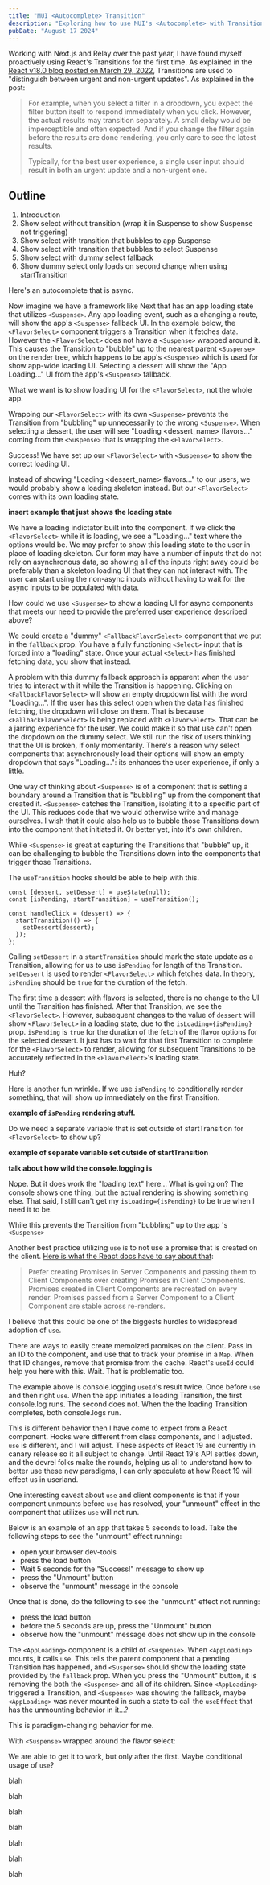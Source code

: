 ```yaml
---
title: "MUI <Autocomplete> Transition"
description: "Exploring how to use MUI's <Autocomplete> with Transitions"
pubDate: "August 17 2024"
---
```


<link rel="preconnect" href="https://fonts.googleapis.com" />
<link rel="preconnect" href="https://fonts.gstatic.com" crossorigin />
<link
  rel="stylesheet"
  href="https://fonts.googleapis.com/css2?family=Roboto:wght@300;400;500;700&display=swap"
/>


Working with Next.js and Relay over the past year, I have found myself
proactively using React's Transitions for the first time. As explained in the
[React v18.0 blog posted on March 29, 2022](https://react.dev/blog/2022/03/29/react-v18),
Transitions are used to "distinguish between urgent and non-urgent updates". As
explained in the post:

> For example, when you select a filter in a dropdown, you expect the filter
> button itself to respond immediately when you click. However, the actual
> results may transition separately. A small delay would be imperceptible and
> often expected. And if you change the filter again before the results are done
> rendering, you only care to see the latest results.
>
> Typically, for the best user experience, a single user input should result in
> both an urgent update and a non-urgent one.

## Outline

1. Introduction
1. Show select without transition (wrap it in Suspense to show Suspense not
   triggering)
1. Show select with transition that bubbles to app Suspense
1. Show select with transition that bubbles to select Suspense
1. Show select with dummy select fallback
1. Show dummy select only loads on second change when using startTransition

Here's an autocomplete that is async.

<NonTransitionExample client:only="react" />

Now imagine we have a framework like Next that has an app loading state that
utilizes `<Suspense>`. Any app loading event, such as a changing a route, will
show the app's `<Suspense>` fallback UI. In the example below, the
`<FlavorSelect>` component triggers a Transition when it fetches data. However
the `<FlavorSelect>` does not have a `<Suspense>` wrapped around it. This causes
the Transition to "bubble" up to the nearest parent `<Suspense>` on the render
tree, which happens to be app's `<Suspense>` which is used for show app-wide
loading UI. Selecting a dessert will show the "App Loading..." UI from the app's
`<Suspense>` fallback.

<AppSuspenseOnlyExample client:only="react" />

What we want is to show loading UI for the `<FlavorSelect>`, not the whole app.

Wrapping our `<FlavorSelect>` with its own `<Suspense>` prevents the Transition
from "bubbling" up unnecessarily to the wrong `<Suspense>`. When selecting a
dessert, the user will see "Loading \<dessert_name\> flavors..." coming from the
`<Suspense>` that is wrapping the `<FlavorSelect>`.

<SuspenseWithUseExample client:only="react" />

Success! We have set up our `<FlavorSelect>` with `<Suspense>` to show the
correct loading UI.

Instead of showing "Loading \<dessert_name\> flavors..." to our users, we would
probably show a loading skeleton instead. But our `<FlavorSelect>` comes with
its own loading state.

**insert example that just shows the loading state**

We have a loading indictator built into the component. If we click the
`<FlavorSelect>` while it is loading, we see a "Loading..." text where the
options would be. We may prefer to show this loading state to the user in place
of loading skeleton. Our form may have a number of inputs that do not rely on
asynchronous data, so showing all of the inputs right away could be preferably
than a skeleton loading UI that they can not interact with. The user can start
using the non-async inputs without having to wait for the async inputs to be
populated with data.

How could we use `<Suspense>` to show a loading UI for async components that
meets our need to provide the preferred user experience described above?

We could create a "dummy" `<FallbackFlavorSelect>` component that we put in the
`fallback` prop. You have a fully functioning `<Select>` input that is forced
into a "loading" state. Once your actual `<Select>` has finished fetching data,
you show that instead.

<SuspenseWithDummyFallbackExample client:only="react" />

A problem with this dummy fallback approach is apparent when the user tries to
interact with it while the Transition is happening. Clicking on
`<FallbackFlavorSelect>` will show an empty dropdown list with the word
"Loading...". If the user has this select open when the data has finished
fetching, the dropdown will close on them. That is because
`<FallbackFlavorSelect>` is being replaced with `<FlavorSelect>`. That can be a
jarring experience for the user. We could make it so that use can't open the
dropdown on the dummy select. We still run the risk of users thinking that the
UI is broken, if only momentarily. There's a reason why select components that
asynchronously load their options will show an empty dropdown that says
"Loading...": its enhances the user experience, if only a little.

One way of thinking about `<Suspense>` is of a component that is setting a
boundary around a Transition that is "bubbling" up from the component that
created it. `<Suspense>` catches the Transition, isolating it to a specific part
of the UI. This reduces code that we would otherwise write and manage ourselves.
I wish that it could also help us to bubble those Transitions down into the
component that initiated it. Or better yet, into it's own children.

While `<Suspense>` is great at capturing the Transitions that "bubble" up, it
can be challenging to bubble the Transitions down into the components that
trigger those Transitions.

The `useTransition` hooks should be able to help with this.

```
const [dessert, setDessert] = useState(null);
const [isPending, startTransition] = useTransition();

const handleClick = (dessert) => {
  startTransition(() => {
    setDessert(dessert);
  });
};
```

Calling `setDessert` in a `startTransition` should mark the state update as a
Transition, allowing for us to use `isPending` for length of the Transition.
`setDessert` is used to render `<FlavorSelect>` which fetches data. In theory,
`isPending` should be `true` for the duration of the fetch.

<StartTransitionExample client:only="react" />

The first time a dessert with flavors is selected, there is no change to the UI
until the Transition has finished. After that Transition, we see the
`<FlavorSelect>`. However, subsequent changes to the value of `dessert` will
show `<FlavorSelect>` in a loading state, due to the `isLoading={isPending}`
prop. `isPending` is `true` for the duration of the fetch of the flavor options
for the selected dessert. It just has to wait for that first Transition to
complete for the `<FlavorSelect>` to render, allowing for subsequent Transitions
to be accurately reflected in the `<FlavorSelect>`'s loading state.

Huh?

Here is another fun wrinkle. If we use `isPending` to conditionally render
something, that will show up immediately on the first Transition.

**example of `isPending` rendering stuff.**

Do we need a separate variable that is set outside of startTransition for
`<FlavorSelect>` to show up?

**example of separate variable set outside of startTransition**

**talk about how wild the console.logging is**

Nope. But it does work the "loading text" here... What is going on? The console
shows one thing, but the actual rendering is showing something else. That said,
I still can't get my `isLoading={isPending}` to be true when I need it to be.

While this prevents the Transition from "bubbling" up to the app 's `<Suspense>`

Another best practice utilizing `use` is to not use a promise that is created on
the client.
[Here is what the React docs have to say about that](https://react.dev/reference/react/use#caveats):

> Prefer creating Promises in Server Components and passing them to Client
> Components over creating Promises in Client Components. Promises created in
> Client Components are recreated on every render. Promises passed from a Server
> Component to a Client Component are stable across re-renders.

I believe that this could be one of the biggests hurdles to widespread adoption
of `use`.

There are ways to easily create memoized promises on the client. Pass in an ID
to the component, and use that to track your promise in a `Map`. When that ID
changes, remove that promise from the cache. React's `useId` could help you here
with this. Wait. That is problematic too.

<UseIdChangingExample client:only="react" />

The example above is console.logging `useId`'s result twice. Once before `use`
and then right `use`. When the app initiates a loading Transition, the first
console.log runs. The second does not. When the the loading Transition
completes, both console.logs run.

This is different behavior then I have come to expect from a React component.
Hooks were different from class components, and I adjusted. `use` is different,
and I will adjust. These aspects of React 19 are currently in canary release so
it all subject to change. Until React 19's API settles down, and the devrel
folks make the rounds, helping us all to understand how to better use these new
paradigms, I can only speculate at how React 19 will effect us in userland.

One interesting caveat about `use` and client components is that if your
component unmounts before `use` has resolved, your "unmount" effect in the
component that utilizes `use` will not run.

Below is an example of an app that takes 5 seconds to load. Take the following
steps to see the "unmount" effect running:

- open your browser dev-tools
- press the load button
- Wait 5 seconds for the "Success!" message to show up
- press the "Unmount" button
- observe the "unmount" message in the console

Once that is done, do the following to see the "unmount" effect not running:

- press the load button
- before the 5 seconds are up, press the "Unmount" button
- observe how the "unmount" message does not show up in the console

<NoUnmountEffectExample client:only="react" />

The `<AppLoading>` component is a child of `<Suspense>`. When `<AppLoading>`
mounts, it calls `use`. This tells the parent component that a pending
Transition has happened, and `<Suspense>` should show the loading state provided
by the `fallback` prop. When you press the "Unmount" button, it is removing the
both the `<Suspense>` and all of its children. Since `<AppLoading>` triggered a
Transition, and `<Suspense>` was showing the fallback, maybe `<AppLoading>` was
never mounted in such a state to call the `useEffect` that has the unmounting
behavior in it...?

This is paradigm-changing behavior for me.

With `<Suspense>` wrapped around the flavor select:

<AppSuspenseWithFlavorSuspenseExample client:only="react" />

We are able to get it to work, but only after the first. Maybe conditional usage
of `use`?

<StartTransitionLoadingTextExample client:only="react" />

blah

blah

blah

blah

blah

blah

blah
